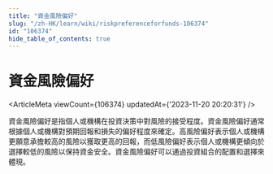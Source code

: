 ```yaml
---
title: "資金風險偏好"
slug: "/zh-HK/learn/wiki/riskpreferenceforfunds-106374"
id: "106374"
hide_table_of_contents: true
---
```



<Breadcrumbs current="資金風險偏好" />

# 資金風險偏好

<ArticleMeta viewCount={106374} updatedAt={'2023-11-20 20:20:31'} />
<div className='border-solid border-b border-t-0 my-4 border-[var(--ifm-color-gray-300)]' />

資金風險偏好是指個人或機構在投資決策中對風險的接受程度。資金風險偏好通常根據個人或機構對預期回報和損失的偏好程度來確定。高風險偏好表示個人或機構更願意承擔較高的風險以獲取更高的回報，而低風險偏好表示個人或機構更傾向於選擇較低的風險以保持資金安全。資金風險偏好可以通過投資組合的配置和選擇來體現。
